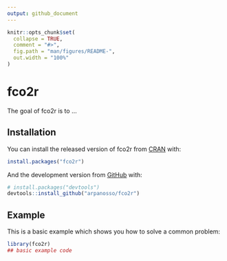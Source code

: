 ```yaml
---
output: github_document
---
```


<!-- README.md is generated from README.Rmd. Please edit that file -->

```r
knitr::opts_chunk$set(
  collapse = TRUE,
  comment = "#>",
  fig.path = "man/figures/README-",
  out.width = "100%"
)
```

# fco2r

<!-- badges: start -->
<!-- badges: end -->

The goal of fco2r is to ...

## Installation

You can install the released version of fco2r from [CRAN](https://CRAN.R-project.org) with:

``` r
install.packages("fco2r")
```

And the development version from [GitHub](https://github.com/) with:

``` r
# install.packages("devtools")
devtools::install_github("arpanosso/fco2r")
```
## Example

This is a basic example which shows you how to solve a common problem:

```r
library(fco2r)
## basic example code
```



